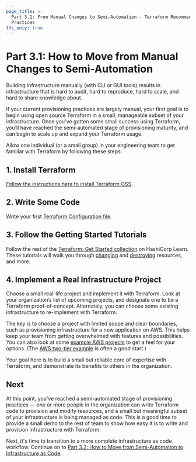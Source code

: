 ```yaml
---
page_title: >-
  Part 3.1: From Manual Changes to Semi-Automation - Terraform Recommended
  Practices
tfc_only: true
---
```


# Part 3.1: How to Move from Manual Changes to Semi-Automation

Building infrastructure manually (with CLI or GUI tools) results in infrastructure that is hard to audit, hard to reproduce, hard to scale, and hard to share knowledge about.

If your current provisioning practices are largely manual, your first goal is to begin using open source Terraform in a small, manageable subset of your infrastructure. Once you’ve gotten some small success using Terraform, you’ll have reached the semi-automated stage of provisioning maturity, and can begin to scale up and expand your Terraform usage.

Allow one individual (or a small group) in your engineering team to get familiar with Terraform by following these steps:

## 1. Install Terraform

[Follow the instructions here to install Terraform OSS](https://learn.hashicorp.com/tutorials/terraform/install-cli?utm_source=WEBSITE&utm_medium=WEB_IO&utm_offer=ARTICLE_PAGE&utm_content=DOCS).

## 2. Write Some Code

Write your first [Terraform Configuration file](https://learn.hashicorp.com/tutorials/terraform/aws-build?in=terraform/aws-get-started&utm_source=WEBSITE&utm_medium=WEB_IO&utm_offer=ARTICLE_PAGE&utm_content=DOCS).

## 3. Follow the Getting Started Tutorials

Follow the rest of the [Terraform: Get Started collection](https://learn.hashicorp.com/collections/terraform/aws-get-started?utm_source=WEBSITE&utm_medium=WEB_IO&utm_offer=ARTICLE_PAGE&utm_content=DOCS) on HashiCorp Learn. These tutorials will walk you through [changing](https://learn.hashicorp.com/tutorials/terraform/aws-change?in=terraform/aws-get-started&utm_source=WEBSITE&utm_medium=WEB_IO&utm_offer=ARTICLE_PAGE&utm_content=DOCS) and [destroying](https://learn.hashicorp.com/tutorials/terraform/aws-destroy?in=terraform/aws-get-started&utm_source=WEBSITE&utm_medium=WEB_IO&utm_offer=ARTICLE_PAGE&utm_content=DOCS) resources, and more.

## 4. Implement a Real Infrastructure Project

Choose a small real-life project and implement it with Terraform. Look at your organization’s list of upcoming projects, and designate one to be a Terraform proof-of-concept. Alternately, you can choose some existing infrastructure to re-implement with Terraform.

The key is to choose a project with limited scope and clear boundaries, such as provisioning infrastructure for a new application on AWS. This helps keep your team from getting overwhelmed with features and possibilities. You can also look at some [example AWS projects](https://github.com/terraform-providers/terraform-provider-aws/tree/master/examples) to get a feel for your options. (The [AWS two-tier example](https://github.com/terraform-providers/terraform-provider-aws/tree/master/examples/two-tier) is often a good start.)

Your goal here is to build a small but reliable core of expertise with Terraform, and demonstrate its benefits to others in the organization.

## Next

At this point, you’ve reached a semi-automated stage of provisioning practices — one or more people in the organization can write Terraform code to provision and modify resources, and a small but meaningful subset of your infrastructure is being managed as code. This is a good time to provide a small demo to the rest of team to show how easy it is to write and provision infrastructure with Terraform.

Next, it's time to transition to a more complete infrastructure as code workflow. Continue on to [Part 3.2: How to Move from Semi-Automation to Infrastructure as Code](/cloud-docs/guides/recommended-practices/part3.2).

